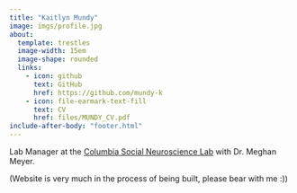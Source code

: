 ```yaml
---
title: "Kaitlyn Mundy"
image: imgs/profile.jpg
about:
  template: trestles
  image-width: 15em
  image-shape: rounded
  links:
    - icon: github
      text: GitHub
      href: https://github.com/mundy-k
    - icon: file-earmark-text-fill
      text: CV
      href: files/MUNDY_CV.pdf
include-after-body: "footer.html"
---
```


Lab Manager at the [Columbia Social Neuroscience Lab](https://www.columbiasocialneurosciencelab.com) with Dr. Meghan Meyer.

(Website is very much in the process of being built, please bear with me :))

